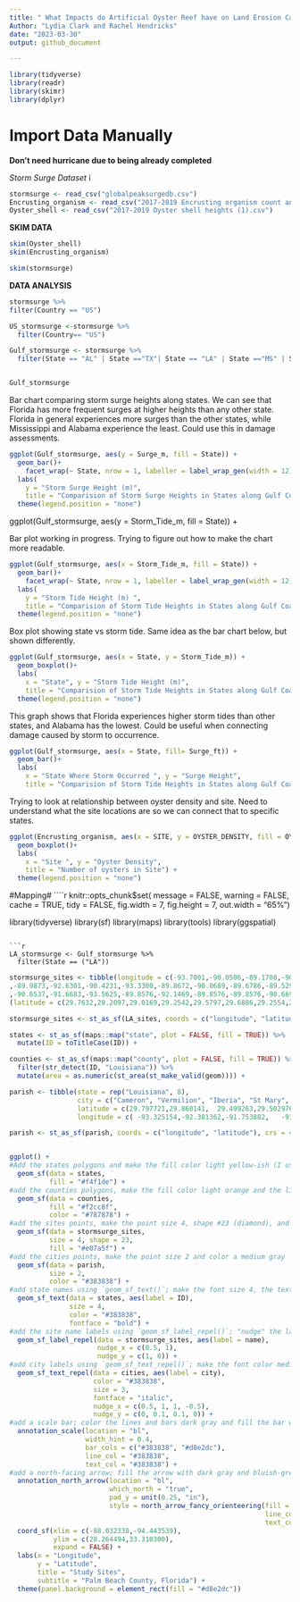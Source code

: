 ```yaml
---
title: " What Impacts do Artificial Oyster Reef have on Land Erosion Caused by Storm Surges in the Gulf Coast? " 
Author: "Lydia Clark and Rachel Hendricks"
date: "2023-03-30"
output: github_document

---
```

```r
library(tidyverse)
library(readr)
library(skimr)
library(dplyr)

```

# Import Data Manually 

**Don't need hurricane due to being already completed**

*Storm Surge Dataset* i
```r
stormsurge <- read_csv("globalpeaksurgedb.csv")
Encrusting_organism <- read_csv("2017-2019 Encrusting organism count and density (1).csv")
Oyster_shell <- read_csv("2017-2019 Oyster shell heights (1).csv")
```



**SKIM DATA**

```r
skim(Oyster_shell)
skim(Encrusting_organism)
```

```r
skim(stormsurge)
```


**DATA ANALYSIS**

```r
stormsurge %>%
filter(Country == "US")
```

```r
US_stormsurge <-stormsurge %>%
  filter(Country== "US")

Gulf_stormsurge <- stormsurge %>%
  filter(State == "AL" | State =="TX"| State == "LA" | State =="MS" | State == "FL")


Gulf_stormsurge

```

Bar chart comparing storm surge heights along states. We can see that Florida has more frequent surges at higher heights than any other state. Florida in general experiences more surges than the other states, while Mississippi and Alabama experience the least. Could use this in damage assessments. 

```r

ggplot(Gulf_stormsurge, aes(y = Surge_m, fill = State)) +
  geom_bar()+
    facet_wrap(~ State, nrow = 1, labeller = label_wrap_gen(width = 12)) +
  labs(
    y = "Storm Surge Height (m)",
    title = "Comparision of Storm Surge Heights in States along Gulf Coast") + 
  theme(legend.position = "none") 

```


ggplot(Gulf_stormsurge, aes(y = Storm_Tide_m, fill = State)) +

 
Bar plot working in progress. Trying to figure out how to make the chart more readable. 

```r
ggplot(Gulf_stormsurge, aes(x = Storm_Tide_m, fill = State)) +
  geom_bar()+
    facet_wrap(~ State, nrow = 1, labeller = label_wrap_gen(width = 12)) +
  labs(
    y = "Storm Tide Height (m) ",
    title = "Comparision of Storm Tide Heights in States along Gulf Coast") + 
  theme(legend.position = "none") 
```

Box plot showing state vs storm tide. Same idea as the bar chart below, but shown differently. 
```r
ggplot(Gulf_stormsurge, aes(x = State, y = Storm_Tide_m)) +
  geom_boxplot()+
  labs(
    x = "State", y = "Storm Tide Height (m)", 
    title = "Comparision of Storm Tide Heights in States along Gulf Coast") + 
  theme(legend.position = "none") 
```


This graph shows that Florida experiences higher storm tides than other states, and Alabama has the lowest. Could be useful when connecting damage caused by storm to occurrence. 

```r
ggplot(Gulf_stormsurge, aes(x = State, fill= Surge_ft)) +
  geom_bar()+
  labs(
    x = "State Where Storm Occurred ", y = "Surge Height", 
    title = "Comparision of Storm Tide Heights in States along Gulf Coast") 
```

Trying to look at relationship between oyster density and site. Need to understand what the site locations are so we can connect that to specific states. 

```r
ggplot(Encrusting_organism, aes(x = SITE, y = OYSTER_DENSITY, fill = OYSTER_COUNT)) +
  geom_boxplot()+
  labs(
    x = "Site ", y = "Oyster Density", 
    title = "Number of oysters in Site") +
  theme(legend.position = "none") 
```

#Mapping# 
````r
knitr::opts_chunk$set(
    message = FALSE,
    warning = FALSE,
    cache = TRUE,
    tidy = FALSE,
    fig.width = 7,
    fig.height = 7,
    out.width = "65%")

library(tidyverse)
library(sf)
library(maps)
library(tools)
library(ggspatial)

```

```r
LA_stormsurge <- Gulf_stormsurge %>%
  filter(State == ("LA"))
```

```r
stormsurge_sites <- tibble(longitude = c(-93.7001,-90.0506,-89.1708,-90.5914,-89.9017,-91.2081,-90.8349
,-89.9873,-92.6301,-90.4231,-93.3300,-89.8672,-90.0689,-89.6786,-89.5297,-93.4525,-92.1075,-91.3833,-89.5189,-93.3442,-90.6712,-89.7565,-90.0292,-91.8772,-90.6633
,-90.6537,-91.6683,-93.5625,-89.8576,-92.1469,-89.8576,-89.8576,-90.6693,-89.9873,-89.7274, -91.4206,-89.8576,-90.4268,-93.3433,-93.1837,-89.6060,-89.6183,-90.0370,-89.7659) +
(latitude = c(29.7632,29.2097,29.0169,29.2542,29.5797,29.6886,29.2554,29.2633,29.5953,30.1075,29.7400,30.1275,30.3528,29.8551,29.3683,29.7697,29.7451,29.3667,29.3825,29.7622,29.2357,29.5450,30.0157,29.7161,29.2453,29.1627,29.7452,29.7608,30.0038,30.0038,29.5875,30.0038,30.0038,29.2305,29.2366,30.1733,29.5742,30.0038,30.1076,29.7683,29.7867,29.5858,29.5983,30.0310,29.5666)) +

stormsurge_sites <- st_as_sf(LA_sites, coords = c("longitude", "latitude"), crs = 4326) +

states <- st_as_sf(maps::map("state", plot = FALSE, fill = TRUE)) %>%
  mutate(ID = toTitleCase(ID)) +

counties <- st_as_sf(maps::map("county", plot = FALSE, fill = TRUE)) %>%
  filter(str_detect(ID, "Louisiana")) %>%
  mutate(area = as.numeric(st_area(st_make_valid(geom)))) +

parish <- tibble(state = rep("Louisiana", 8), 
                 city = c("Cameron", "Vermilion", "Iberia", "St Mary", "Terrebonne", "Lafourche", "Plaquemines", "St Bernard"), 
                 latitude = c(29.797721,29.860141,	29.499263,29.502976, 29.229968, 29.69523,	29.324005,29.879791 ), 
                 longitude = c( -93.325154,-92.381362,-91.753882,	-91.443469,-90.753281,-90.525782,-89.474218,-89.322695)) +

parish <- st_as_sf(parish, coords = c("longitude", "latitude"), crs = 4326) +


ggplot() +
#Add the states polygons and make the fill color light yellow-ish (I use hex codes to define colors)
  geom_sf(data = states, 
          fill = "#f4f1de") +
#add the counties polygons, make the fill color light orange and the line color light gray
  geom_sf(data = counties, 
          fill = "#f2cc8f", 
          color = "#787878") +
#add the sites points, make the point size 4, shape #23 (diamond), and the fill color dark orange
  geom_sf(data = stormsurge_sites, 
          size = 4, shape = 23, 
          fill = "#e07a5f") +
#add the cities points, make the point size 2 and color a medium gray
  geom_sf(data = parish, 
          size = 2, 
          color = "#383838") +
#add state names using `geom_sf_text()`; make the font size 4, the text color medium gray, and the fontface bold
  geom_sf_text(data = states, aes(label = ID), 
               size = 4, 
               color = "#383838", 
               fontface = "bold") +
#add the site name labels using `geom_sf_label_repel()`; "nudge" the labels a bit so they don't look too squished together
  geom_sf_label_repel(data = stormsurge_sites, aes(label = name),
                      nudge_x = c(0.5, 1), 
                      nudge_y = c(1, 0)) +
#add city labels using `geom_sf_text_repel()`; make the font color medium gray, font size 3, fontface italic, and nudge the labels a bit so they don't overlap with the counties polygons as much
  geom_sf_text_repel(data = cities, aes(label = city), 
                     color = "#383838", 
                     size = 3, 
                     fontface = "italic",
                     nudge_x = c(0.5, 1, 1, -0.5),
                     nudge_y = c(0, 0.1, 0.1, 0)) +
#add a scale bar; color the lines and bars dark gray and fill the bar with bluish-green
  annotation_scale(location = "bl", 
                   width_hint = 0.4, 
                   bar_cols = c("#383838", "#d8e2dc"), 
                   line_col = "#383838", 
                   text_col = "#383838") +
#add a north-facing arrow; fill the arrow with dark gray and bluish-green and color the lines dark gray
  annotation_north_arrow(location = "bl", 
                         which_north = "true", 
                         pad_y = unit(0.25, "in"), 
                         style = north_arrow_fancy_orienteering(fill = c("#d8e2dc", "#383838"),
                                                                line_col = "#383838", 
                                                                text_col = "#383838")) +
  coord_sf(xlim = c(-88.032338,-94.443539), 
           ylim = c(28.264494,33.310300), 
           expand = FALSE) +
  labs(x = "Longitude", 
       y = "Latitude", 
       title = "Study Sites", 
       subtitle = "Palm Beach County, Florida") +
  theme(panel.background = element_rect(fill = "#d8e2dc"))


```


